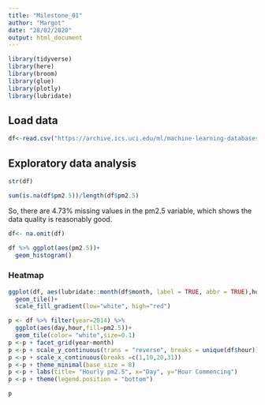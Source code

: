 ```yaml
---
title: "Milestone_01"
author: "Margot"
date: "28/02/2020"
output: html_document
---
```

```r
library(tidyverse)
library(here)
library(broom)
library(glue)
library(plotly)
library(lubridate)
```

## Load data

```r
df<-read.csv("https://archive.ics.uci.edu/ml/machine-learning-databases/00381/PRSA_data_2010.1.1-2014.12.31.csv")
```

## Exploratory data analysis

```r
str(df)
```


```r
sum(is.na(df$pm2.5))/length(df$pm2.5)
```
So, there are 4.73% missing values in the pm2.5 variable, which shows the data quality is reasonably good.

```r
df<- na.omit(df)
```




```r
df %>% ggplot(aes(pm2.5))+
  geom_histogram()
```





### Heatmap

```r
ggplot(df, aes(lubridate::month(df$month, label = TRUE, abbr = TRUE),hour, fill=pm2.5))+
  geom_tile()+
  scale_fill_gradient(low="white", high="red")
```
```r
p <- df %>% filter(year=2014) %>% 
  ggplot(aes(day,hour,fill=pm2.5))+
  geom_tile(color= "white",size=0.1) 
p <-p + facet_grid(year~month)
p <-p + scale_y_continuous(trans = "reverse", breaks = unique(df$hour))
p <-p + scale_x_continuous(breaks =c(1,10,20,31))
p <-p + theme_minimal(base_size = 8)
p <-p + labs(title= "Hourly pm2.5", x="Day", y="Hour Commencing")
p <-p + theme(legend.position = "bottom")

p
```

